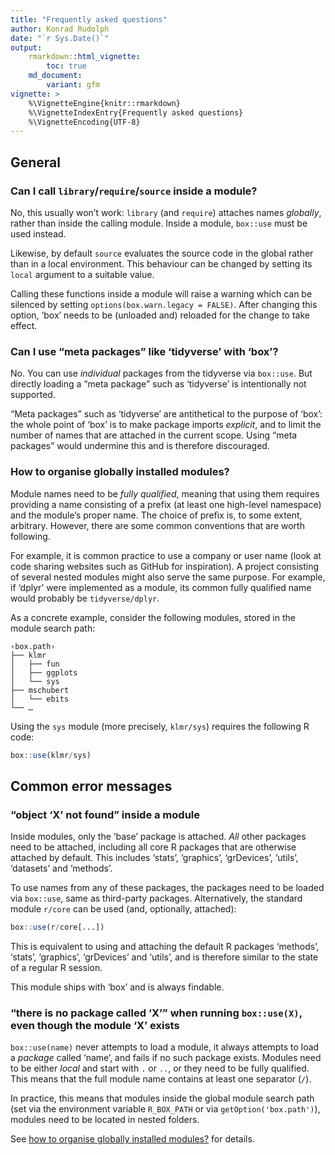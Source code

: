 ```yaml
---
title: "Frequently asked questions"
author: Konrad Rudolph
date: "`r Sys.Date()`"
output:
    rmarkdown::html_vignette:
        toc: true
    md_document:
        variant: gfm
vignette: >
    %\VignetteEngine{knitr::rmarkdown}
    %\VignetteIndexEntry{Frequently asked questions}
    %\VignetteEncoding{UTF-8}
---
```


## General

### Can I call `library`/`require`/`source` inside a module?

No, this usually won’t work: `library` (and `require`) attaches names *globally*, rather than inside the calling module. Inside a module, `box::use` must be used instead.

Likewise, by default `source` evaluates the source code in the global rather than in a local environment. This behaviour can be changed by setting its `local` argument to a suitable value.

Calling these functions inside a module will raise a warning which can be silenced by setting `options(box.warn.legacy = FALSE)`. After changing this option, ‘box’ needs to be (unloaded and) reloaded for the change to take effect.

### Can I use “meta packages” like ‘tidyverse’ with ‘box’?

No. You can use *individual* packages from the tidyverse via `box::use`. But directly loading a “meta package” such as ‘tidyverse’ is intentionally not supported.

“Meta packages” such as ‘tidyverse’ are antithetical to the purpose of ‘box’: the whole point of ‘box’ is to make package imports *explicit*, and to limit the number of names that are attached in the current scope. Using “meta packages” would undermine this and is therefore discouraged.


### How to organise globally installed modules?

Module names need to be *fully qualified*, meaning that using them requires providing a name consisting of a prefix (at least one high-level namespace) and the module’s proper name. The choice of prefix is, to some extent, arbitrary. However, there are some common conventions that are worth following.

For example, it is common practice to use a company or user name (look at code sharing websites such as GitHub for inspiration). A project consisting of several nested modules might also serve the same purpose. For example, if ‘dplyr’ were implemented as a module, its common fully qualified name would probably be `tidyverse/dplyr`.

As a concrete example, consider the following modules, stored in the module search path:

```
‹box.path›
├── klmr
│   ├── fun
│   ├── ggplots
│   └── sys
├── mschubert
│   └── ebits
└── …
```

Using the `sys` module (more precisely, `klmr/sys`) requires the following R code:

```r
box::use(klmr/sys)
```


## Common error messages

### “object 'X' not found” inside a module

Inside modules, only the ‘base’ package is attached. *All* other packages need to be attached, including all core R packages that are otherwise attached by default. This includes ‘stats’, ‘graphics’, ‘grDevices’, ‘utils’, ‘datasets’ and ‘methods’.

To use names from any of these packages, the packages need to be loaded via `box::use`, same as third-party packages. Alternatively, the standard module `r/core` can be used (and, optionally, attached):

```r
box::use(r/core[...])
```

This is equivalent to using and attaching the default R packages ‘methods’, ‘stats’, ‘graphics’, ‘grDevices’ and ‘utils’, and is therefore similar to the state of a regular R session.

This module ships with ‘box’ and is always findable.



### “there is no package called ‘X’” when running `box::use(X)`, even though the module 'X' exists

`box::use(name)` never attempts to load a module, it always attempts to load a *package* called ‘name’, and fails if no such package exists. Modules need to be either *local* and start with `.` or `..`, or they need to be fully qualified. This means that the full module name contains at least one separator (`/`).

In practice, this means that modules inside the global module search path (set via the environment variable `R_BOX_PATH` or via `getOption('box.path')`), modules need to be located in nested folders.

See [how to organise globally installed modules?](#how-to-organise-globally-installed-modules-) for details.
